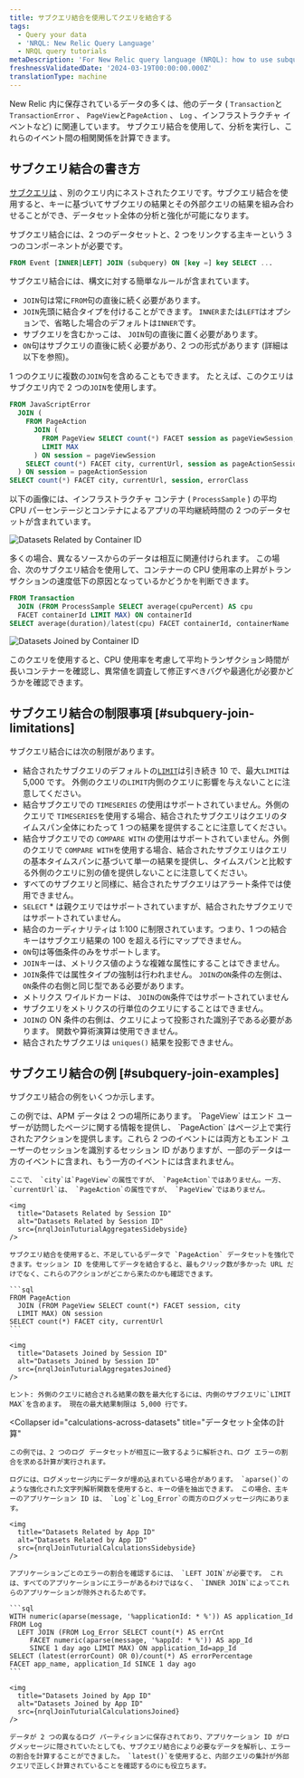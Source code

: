 ```yaml
---
title: サブクエリ結合を使用してクエリを結合する
tags:
  - Query your data
  - 'NRQL: New Relic Query Language'
  - NRQL query tutorials
metaDescription: 'For New Relic query language (NRQL): how to use subquery joins.'
freshnessValidatedDate: '2024-03-19T00:00:00.000Z'
translationType: machine
---
```








New Relic 内に保存されているデータの多くは、他のデータ ( `Transaction`と`TransactionError` 、 `PageView`と`PageAction` 、 `Log` 、インフラストラクチャ イベントなど) に関連しています。 サブクエリ結合を使用して、分析を実行し、これらのイベント間の相関関係を計算できます。

## サブクエリ結合の書き方

[サブクエリは](/docs/query-your-data/nrql-new-relic-query-language/get-started/subqueries-in-nrql) 、別のクエリ内にネストされたクエリです。サブクエリ結合を使用すると、キーに基づいてサブクエリの結果とその外部クエリの結果を組み合わせることができ、データセット全体の分析と強化が可能になります。

サブクエリ結合には、2 つのデータセットと、2 つをリンクする主キーという 3 つのコンポーネントが必要です。

```sql
FROM Event [INNER|LEFT] JOIN (subquery) ON [key =] key SELECT ...
```

サブクエリ結合には、構文に対する簡単なルールが含まれています。

* `JOIN`句は常に`FROM`句の直後に続く必要があります。
* `JOIN`先頭に結合タイプを付けることができます。 `INNER`または`LEFT`はオプションで、省略した場合のデフォルトは`INNER`です。
* サブクエリを含むかっこは、 `JOIN`句の直後に置く必要があります。
* `ON`句はサブクエリの直後に続く必要があり、2 つの形式があります (詳細は以下を参照)。

1 つのクエリに複数の`JOIN`句を含めることもできます。 たとえば、このクエリはサブクエリ内で 2 つの`JOIN`を使用します。

```sql
FROM JavaScriptError
  JOIN (
    FROM PageAction
      JOIN (
        FROM PageView SELECT count(*) FACET session as pageViewSession, city
        LIMIT MAX
      ) ON session = pageViewSession
    SELECT count(*) FACET city, currentUrl, session as pageActionSession
  ) ON session = pageActionSession
SELECT count(*) FACET city, currentUrl, session, errorClass
```

以下の画像には、インフラストラクチャ コンテナ ( `ProcessSample` ) の平均 CPU パーセンテージとコンテナによるアプリの平均継続時間の 2 つのデータセットが含まれています。

<img
  title="Datasets related by container ID"
  alt="Datasets Related by Container ID"
  src={nrqlJoinTuturialRowsSidebyside}
/>

多くの場合、異なるソースからのデータは相互に関連付けられます。 この場合、次のサブクエリ結合を使用して、コンテナーの CPU 使用率の上昇がトランザクションの速度低下の原因となっているかどうかを判断できます。

```sql
FROM Transaction
  JOIN (FROM ProcessSample SELECT average(cpuPercent) AS cpu
  FACET containerId LIMIT MAX) ON containerId
SELECT average(duration)/latest(cpu) FACET containerId, containerName
```

<img
  title="Datasets Joined by Container ID"
  alt="Datasets Joined by Container ID"
  src={nrqlJoinTuturialRowsJoined}
/>

このクエリを使用すると、CPU 使用率を考慮して平均トランザクション時間が長いコンテナーを確認し、異常値を調査して修正すべきバグや最適化が必要かどうかを確認できます。

## サブクエリ結合の制限事項 [#subquery-join-limitations]

サブクエリ結合には次の制限があります。

* 結合されたサブクエリのデフォルトの[`LIMIT`](#sel-limit)は引き続き 10 で、最大`LIMIT`は 5,000 です。 外側のクエリの`LIMIT`内側のクエリに影響を与えないことに注意してください。
* 結合サブクエリでの `TIMESERIES` の使用はサポートされていません。外側のクエリで `TIMESERIES`を使用する場合、結合されたサブクエリはクエリのタイムスパン全体にわたって 1 つの結果を提供することに注意してください。
* 結合サブクエリでの `COMPARE WITH` の使用はサポートされていません。外側のクエリで `COMPARE WITH`を使用する場合、結合されたサブクエリはクエリの基本タイムスパンに基づいて単一の結果を提供し、タイムスパンと比較する外側のクエリに別の値を提供しないことに注意してください。
* すべてのサブクエリと同様に、結合されたサブクエリはアラート条件では使用できません。
* `SELECT` \* は親クエリではサポートされていますが、結合されたサブクエリではサポートされていません。
* 結合のカーディナリティは 1:100 に制限されています。つまり、1 つの結合キーはサブクエリ結果の 100 を超える行にマップできません。
* `ON`句は等価条件のみをサポートします。
* `JOIN`キーは、メトリクス値のような複雑な属性にすることはできません。
* `JOIN`条件では属性タイプの強制は行われません。 `JOIN`の`ON`条件の左側は、 `ON`条件の右側と同じ型である必要があります。
* メトリクス ワイルドカードは、 `JOIN`の`ON`条件ではサポートされていません
* サブクエリをメトリクスの行単位のクエリにすることはできません。
* `JOIN`の ON 条件の右側は、クエリによって投影された識別子である必要があります。 関数や算術演算は使用できません。
* 結合されたサブクエリは `uniques()` 結果を投影できません。

## サブクエリ結合の例 [#subquery-join-examples]

サブクエリ結合の例をいくつか示します。

<CollapserGroup>
  <Collapser
    id="add-missing-data"
    title="不足しているデータを追加する"
  >
    この例では、APM データは 2 つの場所にあります。 `PageView` はエンド ユーザーが訪問したページに関する情報を提供し、 `PageAction` はページ上で実行されたアクションを提供します。これら 2 つのイベントには両方ともエンド ユーザーのセッションを識別するセッション ID がありますが、一部のデータは一方のイベントに含まれ、もう一方のイベントには含まれません。

    ここで、 `city`は`PageView`の属性ですが、 `PageAction`ではありません。一方、 `currentUrl`は、 `PageAction`の属性ですが、 `PageView`ではありません。

    <img
      title="Datasets Related by Session ID"
      alt="Datasets Related by Session ID"
      src={nrqlJoinTuturialAggregatesSidebyside}
    />

    サブクエリ結合を使用すると、不足しているデータで `PageAction` データセットを強化できます。セッション ID を使用してデータを結合すると、最もクリック数が多かった URL だけでなく、これらのアクションがどこから来たのかも確認できます。

    ```sql
    FROM PageAction
      JOIN (FROM PageView SELECT count(*) FACET session, city
      LIMIT MAX) ON session
    SELECT count(*) FACET city, currentUrl
    ```

    <img
      title="Datasets Joined by Session ID"
      alt="Datasets Joined by Session ID"
      src={nrqlJoinTuturialAggregatesJoined}
    />

    ヒント: 外側のクエリに結合される結果の数を最大化するには、内側のサブクエリに`LIMIT MAX`を含めます。 現在の最大結果制限は 5,000 行です。
  </Collapser>

  <Collapser
    id="calculations-across-datasets"
    title="データセット全体の計算"
  >
    この例では、2 つのログ データセットが相互に一致するように解析され、ログ エラーの割合を求める計算が実行されます。

    ログには、ログメッセージ内にデータが埋め込まれている場合があります。 `aparse()`のような強化された文字列解析関数を使用すると、キーの値を抽出できます。 この場合、主キーのアプリケーション ID は、 `Log`と`Log_Error`の両方のログメッセージ内にあります。

    <img
      title="Datasets Related by App ID"
      alt="Datasets Related by App ID"
      src={nrqlJoinTuturialCalculationsSidebyside}
    />

    アプリケーションごとのエラーの割合を確認するには、 `LEFT JOIN`が必要です。 これは、すべてのアプリケーションにエラーがあるわけではなく、 `INNER JOIN`によってこれらのアプリケーションが除外されるためです。

    ```sql
    WITH numeric(aparse(message, '%applicationId: * %')) AS application_Id
    FROM Log
      LEFT JOIN (FROM Log_Error SELECT count(*) AS errCnt
         FACET numeric(aparse(message, '%appId: * %')) AS app_Id
         SINCE 1 day ago LIMIT MAX) ON application_Id=app_Id
    SELECT (latest(errorCount) OR 0)/count(*) AS errorPercentage
    FACET app_name, application_Id SINCE 1 day ago
    ```

    <img
      title="Datasets Joined by App ID"
      alt="Datasets Joined by App ID"
      src={nrqlJoinTuturialCalculationsJoined}
    />

    データが 2 つの異なるログ パーティションに保存されており、アプリケーション ID がログメッセージに隠されていたとしても、サブクエリ結合により必要なデータを解析し、エラーの割合を計算することができました。 `latest()`を使用すると、内部クエリの集計が外部クエリで正しく計算されていることを確認するのにも役立ちます。
  </Collapser>
</CollapserGroup>